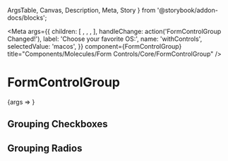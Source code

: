   ArgsTable,
  Canvas,
  Description,
  Meta,
  Story
} from '@storybook/addon-docs/blocks';


<Meta
  args={{
    children: [
      <Checkbox label='macOS' value='macos' />,
      <Checkbox label='Linux' value='linux' />,
      <Checkbox label='Windows' value='windows' />,
    ],
    handleChange: action('FormControlGroup Changed!'),
    label: 'Choose your favorite OS:',
    name: 'withControls',
    selectedValue: 'macos',
  }}
  component={FormControlGroup}
  title="Components/Molecules/Form Controls/Core/FormControlGroup"
/>

# FormControlGroup
<Description of={FormControlGroup} />

<Canvas>
  <Story name="FormControlGroup with Controls">
    {args => <FormControlGroup {...args} />}
  </Story>
</Canvas>

<ArgsTable story="FormControlGroup with Controls" />

## Grouping Checkboxes
<Canvas>
  <Story name="FormControlGroup with Checkboxes">
    <FormControlGroup
      label="Test Group"
      name="myGroup"
      handleChange={action('`FormControlGroup with Checkboxes` onChange event triggered.')}
      selectedValues={['checkboxOne']}
    >
      <Checkbox label="Checkbox 1" value="checkboxOne" />
      <Checkbox label="Checkbox 2" value="checkboxTwo" />
    </FormControlGroup>
  </Story>
</Canvas>

## Grouping Radios
<Canvas>
  <Story name="Form Control Group with Radios">
    <FormControlGroup
      label="Test Group"
      name="myGroup"
      handleChange={action('`FormControlGroup with Checkboxes` onChange event triggered.')}
      selectedValues={['radioOne']}
    >
      <Radio label="Radio 1" value="radioOne" />
      <Radio label="Radio 2" value="radioTwo" />
    </FormControlGroup>
  </Story>
</Canvas>
